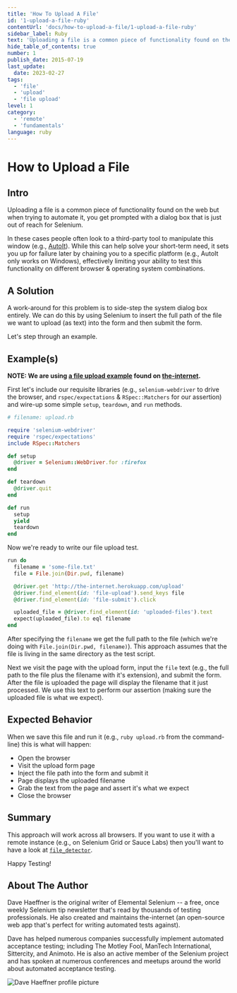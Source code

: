 ```yaml
---
title: 'How To Upload A File'
id: '1-upload-a-file-ruby'
contentUrl: 'docs/how-to-upload-a-file/1-upload-a-file-ruby'
sidebar_label: Ruby
text: 'Uploading a file is a common piece of functionality found on the web but when trying to automate it, you get prompted with a dialog box that is just out of reach for Selenium. In these cases people often look to a third-party tool to manipulate this window.'
hide_table_of_contents: true
number: 1
publish_date: 2015-07-19
last_update:
  date: 2023-02-27
tags:
  - 'file'
  - 'upload'
  - 'file upload'
level: 1
category:
  - 'remote'
  - 'fundamentals'
language: ruby
---
```


# How to Upload a File

## Intro

Uploading a file is a common piece of functionality found on the web but when trying to automate it, you get prompted with a dialog box that is just out of reach for Selenium.

In these cases people often look to a third-party tool to manipulate this window (e.g., [AutoIt](http://www.toolsqa.com/selenium-webdriver/autoit-selenium-webdriver/)). While this can help solve your short-term need, it sets you up for failure later by chaining you to a specific platform (e.g., AutoIt only works on Windows), effectively limiting your ability to test this functionality on different browser & operating system combinations.

## A Solution

A work-around for this problem is to side-step the system dialog box entirely. We can do this by using Selenium to insert the full path of the file we want to upload (as text) into the form and then submit the form.

Let's step through an example.

## Example(s)

**NOTE: We are using [a file upload example](http://the-internet.herokuapp.com/upload) found on [the-internet](https://github.com/tourdedave/the-internet).**

First let's include our requisite libraries (e.g., `selenium-webdriver` to drive the browser, and `rspec/expectations` & `RSpec::Matchers` for our assertion) and wire-up some simple `setup`, `teardown`, and `run` methods.

```ruby
# filename: upload.rb

require 'selenium-webdriver'
require 'rspec/expectations'
include RSpec::Matchers

def setup
  @driver = Selenium::WebDriver.for :firefox
end

def teardown
  @driver.quit
end

def run
  setup
  yield
  teardown
end
```

Now we're ready to write our file upload test.

```ruby
run do
  filename = 'some-file.txt'
  file = File.join(Dir.pwd, filename)

  @driver.get 'http://the-internet.herokuapp.com/upload'
  @driver.find_element(id: 'file-upload').send_keys file
  @driver.find_element(id: 'file-submit').click

  uploaded_file = @driver.find_element(id: 'uploaded-files').text
  expect(uploaded_file).to eql filename
end
```

After specifying the `filename` we get the full path to the file (which we're doing with `File.join(Dir.pwd, filename)`). This approach assumes that the file is living in the same directory as the test script.

Next we visit the page with the upload form, input the `file` text (e.g., the full path to the file plus the filename with it's extension), and submit the form. After the file is uploaded the page will display the filename that it just processed. We use this text to perform our assertion (making sure the uploaded file is what we expect).

## Expected Behavior

When we save this file and run it (e.g., `ruby upload.rb` from the command-line) this is what will happen:

- Open the browser
- Visit the upload form page
- Inject the file path into the form and submit it
- Page displays the uploaded filename
- Grab the text from the page and assert it's what we expect
- Close the browser

## Summary

This approach will work across all browsers. If you want to use it with a remote instance (e.g., on Selenium Grid or Sauce Labs) then you'll want to have a look at [`file_detector`](https://seleniumhq.github.io/selenium/docs/api/rb/Selenium/WebDriver/DriverExtensions/UploadsFiles.html#file_detector%3D-instance_method).

Happy Testing!

## About The Author

Dave Haeffner is the original writer of Elemental Selenium -- a free, once weekly Selenium tip newsletter that's read by thousands of testing professionals. He also created and maintains the-internet (an open-source web app that's perfect for writing automated tests against).

Dave has helped numerous companies successfully implement automated acceptance testing; including The Motley Fool, ManTech International, Sittercity, and Animoto. He is also an active member of the Selenium project and has spoken at numerous conferences and meetups around the world about automated acceptance testing.

![Dave Haeffner profile picture](/img/authors/dave-haeffner.jpeg#author-img 'a title')
